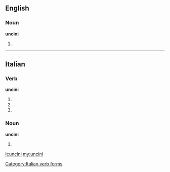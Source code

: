 ==English==

===Noun===
'''uncini'''

# {{plural of|uncinus}}

----

==Italian==

===Verb===
'''uncini'''

# {{form of|[[second-person|Second-person]] [[singular]] [[present tense]]|uncinare|lang=it}}
# {{form of|[[first-person|First-person]] singular, second-person singular and [[third-person]] singular [[present subjunctive]]|uncinare|lang=it}}
# {{form of|Third-person singular [[imperative]]|uncinare|lang=it}}

===Noun===
'''uncini''' {{m}}

# {{plural of|[[uncino]]|lang=it}}

[[Category:Italian verb forms]]

[[it:uncini]]
[[my:uncini]]